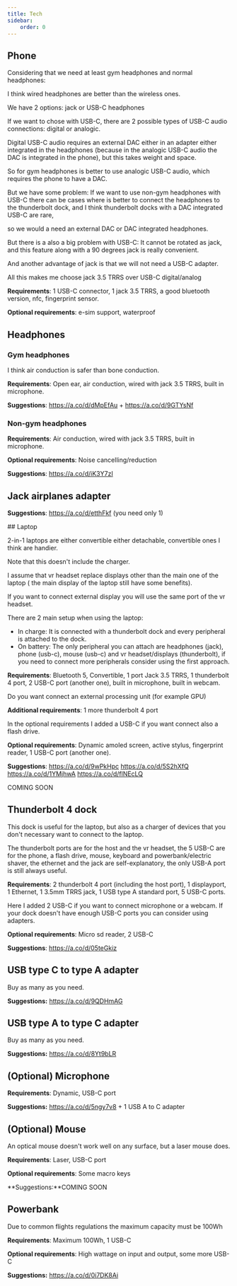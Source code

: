 ```yaml
---
title: Tech
sidebar:
    order: 0
---
```



## Phone

Considering that we need at least gym headphones and normal headphones:

I think wired headphones are better than the wireless ones.

We have 2 options: jack or USB-C headphones

If we want to chose with USB-C, there are 2 possible types of USB-C audio connections: digital or analogic.

Digital USB-C audio requires an external DAC either in an adapter either integrated in the headphones (because in the analogic USB-C audio the DAC is integrated in the phone), but this takes weight and space.

So for gym headphones is better to use analogic USB-C audio, which requires the phone to have a DAC.

But we have some problem: If we want to use non-gym headphones with USB-C there can be cases where is better to connect the headphones to the thunderbolt dock, and I think thunderbolt docks with a DAC integrated USB-C are rare,

so we would a need an external DAC or DAC integrated headphones.

But there is a also a big problem with USB-C: It cannot be rotated as jack, and this feature along with a 90 degrees jack is really convenient.

And another advantage of jack is that we will not need a USB-C adapter.

All this makes me choose jack 3.5 TRRS over USB-C digital/analog


**Requirements**: 1 USB-C connector, 1 jack 3.5 TRRS, a good bluetooth version, nfc, fingerprint sensor.

**Optional requirements**: e-sim support, waterproof

## Headphones
### Gym headphones

I think air conduction is safer than bone conduction.

**Requirements**: Open ear, air conduction, wired with jack 3.5 TRRS, built in microphone.

**Suggestions**:
<Tabs>
<TabItem label="low budget">
https://a.co/d/dMpEfAu
+
https://a.co/d/9GTYsNf
</TabItem>
</Tabs>

### Non-gym headphones
**Requirements**: Air conduction, wired with jack 3.5 TRRS, built in microphone.

**Optional requirements**: Noise cancelling/reduction

**Suggestions**:
<Tabs>
<TabItem label="low budget">https://a.co/d/iK3Y7zI</TabItem>
</Tabs>

## Jack airplanes adapter

**Suggestions**: https://a.co/d/etthFkf (you need only 1)

<Tabs>
<TabItem label="I want a 2-in-1 laptop">
## Laptop

2-in-1 laptops are either convertible either detachable, convertible ones I think are handier.  

Note that this doesn't include the charger.

I assume that vr headset replace displays other than the main one of the laptop ( the main display of the laptop still have some benefits).

If you want to connect external display you will use the same port of the vr headset.

There are 2 main setup when using the laptop:
- In charge: It is connected with a thunderbolt dock and every peripheral is attached to the dock.
- On battery: The only peripheral you can attach are headphones (jack), phone (usb-c), mouse (usb-c) and vr headset/displays (thunderbolt), if you need to connect more peripherals consider using the first approach.

**Requirements**: Bluetooth 5, Convertible, 1 port Jack 3.5 TRRS, 1 thunderbolt 4 port, 2 USB-C port (another one), built in microphone, built in webcam.

Do you want connect an external processing unit (for example GPU)
<Tabs>
<TabItem label="No">

</TabItem>
<TabItem label="Yes">

**Additional requirements**: 1 more thunderbolt 4 port

</TabItem>
</Tabs>

In the optional requirements I added a USB-C if you want connect also a flash drive.

**Optional requirements**: Dynamic amoled screen, active stylus, fingerprint reader, 1 USB-C port (another one).

**Suggestions**:
<Tabs>
<TabItem label="Low budget">https://a.co/d/9wPkHpc</TabItem>
<TabItem label="Medium budget">https://a.co/d/5S2hXfQ</TabItem>
<TabItem label="High budget">https://a.co/d/1YMjhwA</TabItem>
<TabItem label="Very High budget">https://a.co/d/flNEcLQ</TabItem>
</Tabs>

</TabItem>
<TabItem label="I don't want a convertible laptop or I want an external tablet">
COMING SOON
</TabItem>
</Tabs>

## Thunderbolt 4 dock

This dock is useful for the laptop, but also as a charger of devices that you don't necessary want to connect to the laptop.

The thunderbolt ports are for the host and the vr headset, the 5 USB-C are for the phone, a flash drive, mouse, keyboard and powerbank/electric shaver, the ethernet and the jack are self-explanatory, the only USB-A port is still always useful.

**Requirements**: 2 thunderbolt 4 port (including the host port), 1 displayport, 1 Ethernet, 1 3.5mm TRRS jack, 1 USB type A standard port, 5 USB-C ports.

Here I added 2 USB-C if you want to connect microphone or a webcam. If your dock doesn't have enough USB-C ports you can consider using adapters.

**Optional requirements**: Micro sd reader, 2 USB-C

**Suggestions**:
https://a.co/d/05teGkiz

## USB type C to type A adapter

Buy as many as you need.

**Suggestions:**
https://a.co/d/9QDHmAG

## USB type A to type C adapter

Buy as many as you need.

**Suggestions:**
https://a.co/d/8Yt9bLR

## (Optional) Microphone

**Requirements**: Dynamic, USB-C port

**Suggestions:**
<Tabs>
<TabItem label="Low budget">https://a.co/d/5ngy7v8 + 1 USB A to C adapter</TabItem>
</Tabs>

## (Optional) Mouse

An optical mouse doesn't work well on any surface, but a laser mouse does.

**Requirements**: Laser, USB-C port

**Optional requirements**: Some macro keys

**Suggestions:**COMING SOON

## Powerbank

Due to common flights regulations the maximum capacity must be 100Wh

**Requirements**: Maximum 100Wh, 1 USB-C

**Optional requirements**: High wattage on input and output, some more USB-C

**Suggestions:**
<Tabs>
<TabItem label="Medium budget">https://a.co/d/0i7DK8Ai</TabItem>
</Tabs>